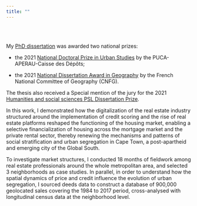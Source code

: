 ---
title: ""
---

<br><br>

My [PhD dissertation](https://tel.archives-ouvertes.fr/tel-03121350) was awarded two national prizes: 

- the 2021 [National Doctoral Prize in Urban Studies](http://www.urbanisme-puca.gouv.fr/prix-de-these-sur-la-ville-2021-a2141.html) by the PUCA-APERAU-Caisse des Dépôts;

- the 2021 [National Dissertation Award in Geography](https://www.cnfg.fr/vie-du-comite/prix-de-these-du-cnfg/) by the French National Committee of Geography (CNFG). 

The thesis also received a Special mention of the jury for the 2021 [Humanities and social sciences PSL Dissertation Prize](https://psl.eu/en/news/winners-2021-humanities-and-social-sciences-shs-psl-dissertation-prize).

In this work, I demonstrated how the digitalization of the real estate industry structured around the implementation of credit scoring and the rise of real estate platforms reshaped the functioning of the housing market, enabling a selective financialization of housing across the mortgage market and the private rental sector, thereby renewing the mechanisms and patterns of social stratification and urban segregation in Cape Town, a post-apartheid and emerging city of the Global South.

To investigate market structures, I conducted 18 months of fieldwork among real estate professionals around the whole metropolitan area, and selected 3 neighborhoods as case studies. In parallel, in order to understand how the spatial dynamics of price and credit influence the evolution of urban segregation, I sourced deeds data to construct a database of 900,000 geolocated sales covering the 1984 to 2017 period, cross-analysed with longitudinal census data at the neighborhood level. 
